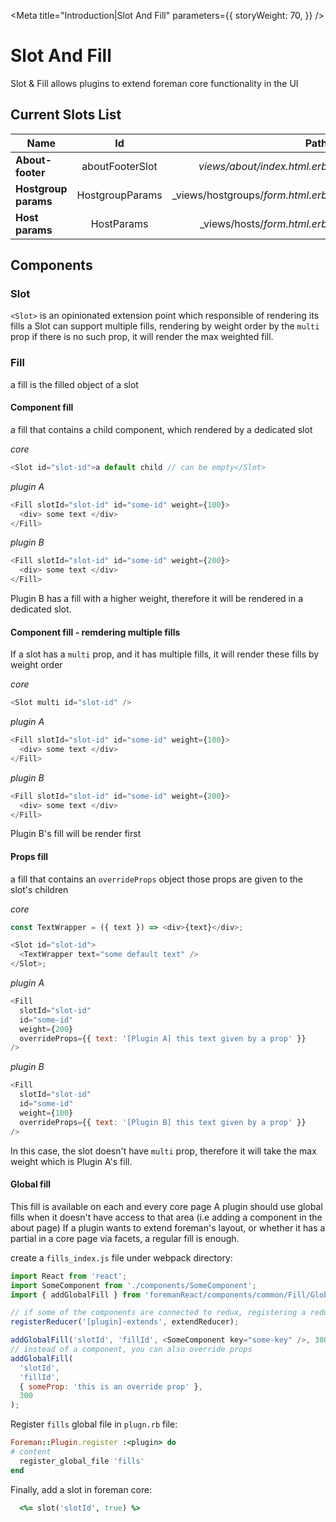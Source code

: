 
<Meta
  title="Introduction|Slot And Fill"
  parameters={{
    storyWeight: 70,
  }}
/>

# Slot And Fill

Slot & Fill allows plugins to extend foreman core functionality in the UI

## Current Slots List

| Name                | Id               | Path  |
| ------------------- |:----------------:| -----:|
| **About-footer**    | aboutFooterSlot  | _views/about/index.html.erb_
| **Hostgroup params**| HostgroupParams  | _views/hostgroups/_form.html.erb_
| **Host params**     | HostParams       | _views/hosts/_form.html.erb_



## Components

### Slot

`<Slot>` is an opinionated extension point which responsible of rendering its fills
a Slot can support multiple fills, rendering by weight order by the `multi` prop
if there is no such prop, it will render the max weighted fill.

### Fill

a fill is the filled object of a slot

#### Component fill

a fill that contains a child component, which rendered by a dedicated slot

_core_

```js
<Slot id="slot-id">a default child // can be empty</Slot>
```

_plugin A_

```js
<Fill slotId="slot-id" id="some-id" weight={100}>
  <div> some text </div>
</Fill>
```

_plugin B_

```js
<Fill slotId="slot-id" id="some-id" weight={200}>
  <div> some text </div>
</Fill>
```

Plugin B has a fill with a higher weight, therefore it will be rendered in a dedicated slot.

#### Component fill - remdering multiple fills

If a slot has a `multi` prop, and it has multiple fills, it will render these fills by weight order

_core_

```js
<Slot multi id="slot-id" />
```

_plugin A_

```js
<Fill slotId="slot-id" id="some-id" weight={100}>
  <div> some text </div>
</Fill>
```

_plugin B_

```js
<Fill slotId="slot-id" id="some-id" weight={200}>
  <div> some text </div>
</Fill>
```

Plugin B's fill will be render first

#### Props fill

a fill that contains an `overrideProps` object
those props are given to the slot's children

_core_

```js
const TextWrapper = ({ text }) => <div>{text}</div>;

<Slot id="slot-id">
  <TextWrapper text="some default text" />
</Slot>;
```

_plugin A_

```js
<Fill
  slotId="slot-id"
  id="some-id"
  weight={200}
  overrideProps={{ text: '[Plugin A] this text given by a prop' }}
/>
```

_plugin B_

```js
<Fill
  slotId="slot-id"
  id="some-id"
  weight={100}
  overrideProps={{ text: '[Plugin B] this text given by a prop' }}
/>
```

In this case, the slot doesn't have `multi` prop, therefore it will take the max weight which is Plugin A's fill.

#### Global fill

This fill is available on each and every core page
A plugin should use global fills when it doesn't have access to that area (i.e adding a component in the about page)
If a plugin wants to extend foreman's layout, or whether it has a partial in a core page via facets, a regular fill is enough.

create a `fills_index.js` file under webpack directory:

```js
import React from 'react';
import SomeComponent from './components/SomeComponent';
import { addGlobalFill } from 'foremanReact/components/common/Fill/GlobalFill';

// if some of the components are connected to redux, registering a reducer is required
registerReducer('[plugin]-extends', extendReducer);

addGlobalFill('slotId', 'fillId', <SomeComponent key="some-key" />, 300);
// instead of a component, you can also override props
addGlobalFill(
  'slotId',
  'fillId',
  { someProp: 'this is an override prop' },
  300
);
```

Register `fills` global file in `plugn.rb` file:

```ruby
Foreman::Plugin.register :<plugin> do
# content
  register_global_file 'fills'
end
```

Finally, add a slot in foreman core:

```ruby
  <%= slot('slotId', true) %>
```
